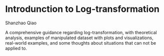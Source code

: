 # Introdunction to Log-transformation

Shanzhao Qiao

A comprehensive guidance regarding log-transformation, with theoretical analysis, examples of manipulated dataset with plots and visualizations, real-world examples, and some thoughts about situations that can not be applied to. 
